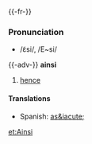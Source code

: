 {{-fr-}}
===Pronunciation===
*/ɛ̃si/, /E~si/

{{-adv-}}
'''ainsi'''
# [[hence]]

====Translations====
*Spanish: [[as&iacute;]]

[[et:Ainsi]]
